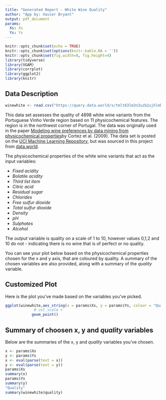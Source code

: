 ```yaml
---
title: "Generated Report - White Wine Quality"
author: "App by: Xavier Bryant"
output: pdf_document
params:
  Xs: Xs 
  Ys: Ys
---
```


```r
knitr::opts_chunk$set(echo = TRUE)
knitr::opts_chunk$set(options(knitr.kable.NA = ''))
knitr::opts_chunk$set(fig.width=8, fig.height=4)
library(tidyverse)
library(VGAM)
library(corrplot)
library(ggplot2)
library(knitr)
```


## Data Description\



```r
winewhite <- read.csv("https://query.data.world/s/tmlt63lm3n3uzb2ujhlmkarlzoeo73", header=TRUE, stringsAsFactors=FALSE)
```


This data set assesses the quality of 4898 white wine variants from the Portuguese Vinho Verde region based on 11 physicochemical features. The region is in the northwest corner of Portugal.  The data was originally used in the paper [Modeling wine preferences by data mining from physicochemical properties](https://www.sciencedirect.com/science/article/abs/pii/S0167923609001377?via%3Dihub)by Cortez et al. (2009). The data set is posted on the [UCI Machine Learning Repository](https://archive.ics.uci.edu/ml/datasets/wine+quality), but was sourced in this project from [data.world](https://archive.ics.uci.edu/ml/datasets/wine+quality).


The physicochemical properties of the white wine variants that act as the input variables:

- *Fixed acidity*
- *Bolatile acidity*
- *Third list item*
- *Citric acid*
- *Residual sugar*
- *Chlorides*
- *Free sulfur dioxide*
- *Total sulfur dioxide*
- *Density*
- *pH*
- *Sulphates*
- *Alcohol*


The *output* variable is quality on a scale of 1 to 10, however values 0,1,2 and 10 do not - indicating there is no wine that is of perfect or no quality. 

You can see your plot below based on the physicochemical properties chosen for the x and y axis, that are coloured by quality. A summary of the chosen variables are also provided, along with a summary of the *quality* variable.

\newpage

## Customized Plot

Here is the plot you've made based on the variables you've picked.


```r
ggplot(winewhite,aes_string(x = params$Xs, y = params$Ys, colour = "Quality")) +
             # col_scale +
            geom_point()
```


## Summary of choosen x, y and *quality* variables


Below are the summaries of the x, y and *quality* variables you've chosen.


```r
x <- params$Xs
y <- params$Ys
x <- eval(parse(text = x))
y <- eval(parse(text = y))
params$Xs
summary(x)
params$Ys
summary(y)
"Quality"
summary(winewhite$quality)
```


